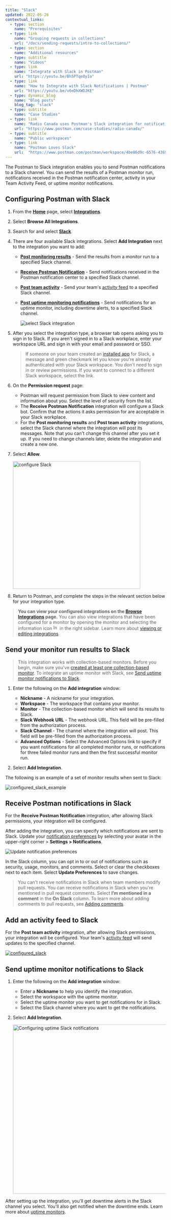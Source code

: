 ```yaml
---
title: "Slack"
updated: 2022-05-26
contextual_links:
  - type: section
    name: "Prerequisites"
  - type: link
    name: "Grouping requests in collections"
    url: "/docs/sending-requests/intro-to-collections/"
  - type: section
    name: "Additional resources"
  - type: subtitle
    name: "Videos"
  - type: link
    name: "Integrate with Slack in Postman"
    url: "https://youtu.be/Bh5PTqe0yIo"
  - type: link
    name: "How to Integrate with Slack Notifications | Postman"
    url: "https://youtu.be/v6eDhXWDJKE"
  - type: dynamic_blog
    name: "Blog posts"
    blog_tag: "slack"
  - type: subtitle
    name: "Case Studies"
  - type: link
    name: "Radio Canada uses Postman's Slack integration for notifications"
    url: "https://www.postman.com/case-studies/radio-canada/"
  - type: subtitle
    name: "Public workspaces"
  - type: link
    name: "Postman Loves Slack"
    url:  "https://www.postman.com/postman/workspace/4be86d9c-6576-4369-b74f-43991df7a4bd"
---
```


The Postman to Slack integration enables you to send Postman notifications to a Slack channel. You can send the results of a Postman monitor run, notifications received in the Postman notification center, activity in your Team Activity Feed, or uptime monitor notifications.

## Configuring Postman with Slack

1. From the **[Home](https://go.postman.co/home)** page, select **[Integrations](https://go.postman.co/integrations)**.
1. Select **Browse All Integrations**.
1. Search for and select **[Slack](https://go.postman.co/integrations/service/slack)**.
1. There are four available Slack integrations. Select **Add Integration** next to the integration you want to add:

    * **[Post monitoring results](#send-your-monitor-run-results-to-slack)** - Send the results from a monitor run to a specified Slack channel.

    * **[Receive Postman Notification](#receive-postman-notifications-in-slack)** - Send notifications received in the Postman notification center to a specified Slack channel.

    * **[Post team activity](#add-an-activity-feed-to-slack)** - Send your team's [activity feed](/docs/collaborating-in-postman/using-workspaces/changelog-and-restoring-collections/#accessing-the-activity-feed-from-postman) to a specified Slack channel.

    * **[Post uptime monitoring notifications](#send-uptime-monitor-notifications-to-slack)** - Send notifications for an uptime monitor, including downtime alerts, to a specified Slack channel.

        ![select Slack integration](https://assets.postman.com/postman-docs/slack-select-integration-v9-19.jpg)

1. After you select the integration type, a browser tab opens asking you to sign in to Slack. If you aren't signed in to a Slack workplace, enter your workspace URL and sign in with your email and password or SSO.

    > If someone on your team created an [installed app](/docs/integrations/installed-apps/) for Slack, a message and green checkmark let you know you're already authenticated with your Slack workspace. You don't need to sign in or review permissions. If you want to connect to a different Slack workspace, select the link.

1. On the **Permission request** page:

    * Postman will request permission from Slack to view content and information about you. Select the level of security from the list.
    * The **Receive Postman Notification** integration will configure a Slack bot. Confirm that the actions it asks permission for are acceptable in your Slack workplace.
    * For the **Post monitoring results** and **Post team activity** integrations, select the Slack channel where the integration will post its messages. Note that you can't change this channel after you set it up. If you need to change channels later, delete the integration and create a new one.

1. Select **Allow**.

    <img src="https://assets.postman.com/postman-docs/slack-post-monitoring-results-permission-v9.jpg" alt="configure Slack" width="400px"/>

1. Return to Postman, and complete the steps in the relevant section below for your integration type.

> **You can view your configured integrations on the [Browse Integrations](https://go.postman.co/integrations/browse) page.** You can also view integrations that have been configured for a monitor by opening the monitor and selecting the information icon <img alt="Information icon" src="https://assets.postman.com/postman-docs/icon-information-v9-5.jpg#icon" width="16px"/> in the right sidebar. Learn more about [viewing or editing integrations](/docs/integrations/intro-integrations/#viewing-or-editing-integrations).

## Send your monitor run results to Slack

> This integration works with collection-based monitors. Before you begin, make sure you've [created at least one collection-based monitor](/docs/monitoring-your-api/setting-up-monitor/). To integrate an uptime monitor with Slack, see [Send uptime monitor notifications to Slack](#send-uptime-monitor-notifications-to-slack).

1. Enter the following on the **Add integration** window:

    * **Nickname** -   A nickname for your integration.
    * **Workspace** -  The workspace that contains your monitor.
    * **Monitor** -   The collection-based monitor which will send its results to Slack.
    * **Slack Webhook URL** - The webhook URL. This field will be pre-filled from the authorization process.
    * **Slack Channel** - The channel where the integration will post. This field will be pre-filled from the authorization process.
    * **Advanced Options** - Select the Advanced Options link to specify if you want notifications for all completed monitor runs, or notifications for three failed monitor runs and then the first successful monitor run.

1. Select **Add Integration**.

The following is an example of a set of monitor results when sent to Slack:

![configured_slack_example](https://assets.postman.com/postman-docs/slack-post-monitoring-results-example-v9.jpg)

## Receive Postman notifications in Slack

For the **Receive Postman Notification** integration, after allowing Slack permissions, your integration will be configured.

After adding the integration, you can specify which notifications are sent to Slack. Update your [notification preferences](https://go.postman.co/settings/me/notifications) by selecting your avatar in the upper-right corner > **Settings > Notifications**.

<img alt="Update notification preferences" src="https://assets.postman.com/postman-docs/v10/notification-preferences-v10.jpg"/>

In the Slack column, you can opt in to or out of notifications such as security, usage, monitors, and comments. Select or clear the checkboxes next to each item. Select **Update Preferences** to save changes.

> You can't receive notifications in Slack when team members modify pull requests. You can receive notifications in Slack when you're mentioned in pull request comments. Select **I’m mentioned in a comment** in the **On Slack** column. To learn more about adding comments to pull requests, see [Adding comments](/docs/collaborating-in-postman/using-version-control/reviewing-pull-requests/#adding-comments).

## Add an activity feed to Slack

For the **Post team activity** integration, after allowing Slack permissions, your integration will be configured. Your team's [activity feed](/docs/collaborating-in-postman/using-workspaces/changelog-and-restoring-collections/#accessing-the-activity-feed-from-postman) will send updates to the specified channel.

[![configured_slack](https://assets.postman.com/postman-docs/slack-activity-feed.jpg)](https://assets.postman.com/postman-docs/slack-activity-feed.jpg)

## Send uptime monitor notifications to Slack

1. Enter the following on the **Add integration** window:

    * Enter a **Nickname** to help you identify the integration.
    * Select the workspace with the uptime monitor.
    * Select the uptime monitor you want to get notifications for in Slack.
    * Select the Slack channel where you want to get the notifications.

1. Select **Add Integration**.

    <img alt="Configuring uptime Slack notifications" src="https://assets.postman.com/postman-docs/slack-integration-uptime-monitors-v9-19.jpg" width="530px"/>

After setting up the integration, you'll get downtime alerts in the Slack channel you select. You'll also get notified when the downtime ends. Learn more about [uptime monitors](/docs/monitoring-your-api/uptime-monitors/).

